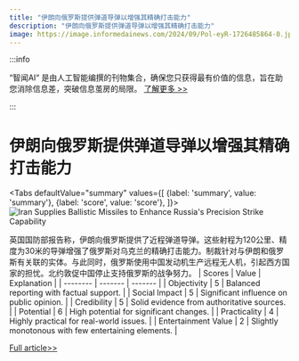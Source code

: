 ```yaml
---
title: "伊朗向俄罗斯提供弹道导弹以增强其精确打击能力"
description: "伊朗向俄罗斯提供弹道导弹以增强其精确打击能力"
image: https://image.informedainews.com/2024/09/Pol-eyR-1726485864-0.jpg
---
```



:::info

“智闻AI“ 是由人工智能编撰的刊物集合，确保您只获得最有价值的信息，旨在助您消除信息差，突破信息茧房的局限。  [了解更多 >>](/)

:::

# 伊朗向俄罗斯提供弹道导弹以增强其精确打击能力


<Tabs
	defaultValue="summary"
	values={[
	{label: 'summary', value: 'summary'},
	{label: 'score', value: 'score'},
]}>
<TabItem value="summary">
<img
  src="https://image.informedainews.com/2024/09/Pol-eyR-1726485864-0.jpg"
  alt="Iran Supplies Ballistic Missiles to Enhance Russia's Precision Strike Capability"
/>



英国国防部报告称，伊朗向俄罗斯提供了近程弹道导弹。这些射程为120公里、精度为30米的导弹增强了俄罗斯对乌克兰的精确打击能力。制裁针对与伊朗和俄罗斯有关联的实体。与此同时，俄罗斯使用中国发动机生产远程无人机，引起西方国家的担忧。北约敦促中国停止支持俄罗斯的战争努力。
</TabItem>
<TabItem value="score">
	| Scores     | Value   | Explanation |
	| -------- | ------- | ------- |
	| Objectivity  | 5    | Balanced reporting with factual support.    |
	| Social Impact | 5     | Significant influence on public opinion.    |
	| Credibility    | 5    | Solid evidence from authoritative sources.    |
	| Potential    | 6    | High potential for significant changes.    |
	| Practicality    | 4    | Highly practical for real-world issues.    |
	| Entertainment Value    | 2    | Slightly monotonous with few entertaining elements.    |
</TabItem>
</Tabs>

[Full article>>](https://www3.nhk.or.jp/nhkworld/en/news/20240915_05/)
